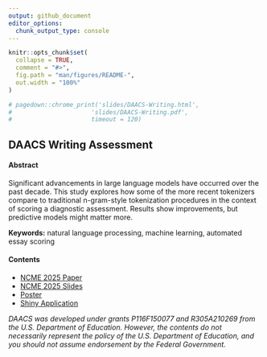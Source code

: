 ```yaml
---
output: github_document
editor_options: 
  chunk_output_type: console
---
```


```r
knitr::opts_chunk$set(
  collapse = TRUE,
  comment = "#>",
  fig.path = "man/figures/README-",
  out.width = "100%"
)

# pagedown::chrome_print('slides/DAACS-Writing.html',
# 					   'slides/DAACS-Writing.pdf',
# 					   timeout = 120)

```

## DAACS Writing Assessment

#### Abstract

Significant advancements in large language models have occurred over the past decade. This study explores how some of the more recent tokenizers compare to traditional n-gram-style tokenization procedures in the context of scoring a diagnostic assessment. Results show improvements, but predictive models might matter more.

**Keywords:** natural language processing, machine learning, automated essay scoring

#### Contents

* [NCME 2025 Paper](manuscript/NCME_daacs_writing_nlp.pdf)
* [NCME 2025 Slides](slides/DAACS-Writing.pdf)
* [Poster](poster/Writing-NLP-Poster.pdf)
* [Shiny Application](shiny/app.R)

*DAACS was developed under grants P116F150077 and R305A210269 from the U.S. Department of Education. However, the contents do not necessarily represent the policy of the U.S. Department of Education, and you should not assume endorsement by the Federal Government.*
